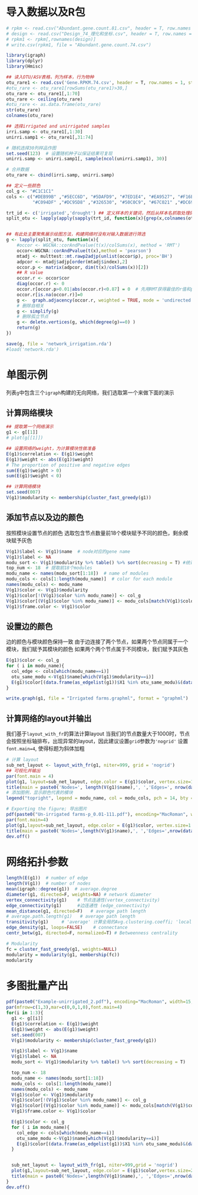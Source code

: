 # 导入数据以及R包
```{r}
# rpkm <- read.csv("Abundant.gene.count.81.csv", header = T, row.names = 1)
# design <- read.csv("Design_74_理化和坐标.csv", header = T, row.names = 1)
# rpkm1 <- rpkm[,rownames(design)]
# write.csv(rpkm1, file = "Abundant.gene.count.74.csv")

library(igraph)
library(dplyr)
library(Hmisc)

## 读入OTU/ASV表格，列为样本，行为物种
otu_rare1 <- read.csv('Gene.RPKM.74.csv', header = T, row.names = 1, stringsAsFactors = F)
#otu_rare <- otu_rare1[rowSums(otu_rare1)>30,]
otu_rare <- otu_rare1[,1:70]
otu_rare <- ceiling(otu_rare)
#otu_rare <- as.data.frame(otu_rare)
str(otu_rare)
colnames(otu_rare)

## 选择irrigated and unirrigated samples
irri.samp <- otu_rare1[,1:30]
unirri.samp1 <- otu_rare1[,31:74]

# 随机选择30列样品作图
set.seed(123)  # 设置随机种子以保证结果可复现
unirri.samp <- unirri.samp1[, sample(ncol(unirri.samp1), 30)]

# 合并数据
otu_rare <- cbind(irri.samp, unirri.samp)

## 定义一些颜色
col_g <- "#C1C1C1"
cols <- c("#DEB99B" ,"#5ECC6D", "#5DAFD9", "#7ED1E4", "#EA9527", "#F16E1D" ,"#6E4821", "#A4B423",
          "#C094DF" ,"#DC95D8" ,"#326530", "#50C0C9", "#67C021" ,"#DC69AF", "#8C384F", "#30455C", "#F96C72","#5ED2BF")

trt_id <- c('irrigated','drought') ## 定义样本的关键词，然后从样本名抓取处理的样本
split_otu <- lapply(apply(sapply(trt_id, function(x){grep(x,colnames(otu_rare))}),2, FUN= function(x){otu_rare[,x]}),function(x){x[-(which(rowSums(x)==0)),]})


## 有此处主要聚焦展示绘图方法，构建网络时没有对输入数据进行筛选
g <- lapply(split_otu, function(x){
    #occor <- WGCNA::corAndPvalue(t(x)/colSums(x), method = 'RMT')
    occor<-WGCNA::corAndPvalue(t(x),method = 'pearson')
    mtadj <- multtest::mt.rawp2adjp(unlist(occor$p), proc='BH')
    adpcor <- mtadj$adjp[order(mtadj$index),2]
    occor.p <- matrix(adpcor, dim(t(x)/colSums(x))[2])
    ## R value
    occor.r <- occor$cor
    diag(occor.r) <- 0
    occor.r[occor.p>0.01|abs(occor.r)<0.87] = 0  # 先用RMT获得最佳的r值和p值; irrigated: 0.8736; Unirrigated: 0.7972
    occor.r[is.na(occor.r)]=0
    g <-  graph.adjacency(occor.r, weighted = TRUE, mode = 'undirected')
    # 删除自相关
    g <- simplify(g)
    # 删除孤立节点
    g <- delete.vertices(g, which(degree(g)==0) )
    return(g)
})

save(g, file = 'network_irrigation.rda')
#load('network.rda')
```

# 单图示例
列表`g`中包含三个`igraph`构建的无向网络，我们选取第一个来做下面的演示

## 计算网络模块
```{r}
## 提取第一个网络演示
g1 <- g[[1]]
# plot(g[[1]])

## 设置网络的weight，为计算模块性做准备
E(g1)$correlation <- E(g1)$weight
E(g1)$weight <- abs(E(g1)$weight)
# The proportion of positive and negative edges
sum(E(g1)$weight > 0)
sum(E(g1)$weight < 0)

## 计算网络模块
set.seed(007)
V(g1)$modularity <- membership(cluster_fast_greedy(g1))
```

## 添加节点以及边的颜色
按照模块设置节点的颜色 
选取包含节点数量前18个模块赋予不同的颜色，剩余模块赋予灰色

```{r}
V(g1)$label <- V(g1)$name  # node对应的gene name
V(g1)$label <- NA
modu_sort <- V(g1)$modularity %>% table() %>% sort(decreasing = T) #统计每个模块node的数量
top_num <- 18  # 提取前18个modules
modu_name <- names(modu_sort[1:18])  # name of modules
modu_cols <- cols[1:length(modu_name)]  # color for each module
names(modu_cols) <- modu_name
V(g1)$color <- V(g1)$modularity
V(g1)$color[!(V(g1)$color %in% modu_name)] <- col_g
V(g1)$color[(V(g1)$color %in% modu_name)] <- modu_cols[match(V(g1)$color[(V(g1)$color %in% modu_name)],modu_name)]
V(g1)$frame.color <- V(g1)$color
```

## 设置边的颜色
边的颜色与模块颜色保持一致 
由于边连接了两个节点，如果两个节点同属于一个模块，我们赋予其模块的颜色 
如果两个两个节点属于不同模块，我们赋予其灰色

```{r}
E(g1)$color <- col_g
for ( i in modu_name){
  col_edge <- cols[which(modu_name==i)]
  otu_same_modu <-V(g1)$name[which(V(g1)$modularity==i)]
  E(g1)$color[(data.frame(as_edgelist(g1))$X1 %in% otu_same_modu)&(data.frame(as_edgelist(g1))$X2 %in% otu_same_modu)] <- col_edge
}
```

```{r}
write.graph(g1, file = "Irrigated farms.graphml", format = "graphml")

```


## 计算网络的layout并输出
我们基于`layout_with_fr`的算法计算layout
当我们的节点数量大于1000时，节点会按照坐标轴排布，出现异常的layout，因此建议设置`grid`参数为`'nogrid'` 
设置`font.main=4`, 使得标题为斜体加粗

```{r}
# 计算 layout
sub_net_layout <- layout_with_fr(g1, niter=999, grid = 'nogrid')
## 可视化并输出
par(font.main = 4)
plot(g1, layout=sub_net_layout, edge.color = E(g1)$color, vertex.size=1.5)
title(main = paste0('Nodes=', length(V(g1)$name),', ','Edges=', nrow(data.frame(as_edgelist(g1)))))
# 添加图例，显示颜色代表的模块
legend("topright", legend = modu_name, col = modu_cols, pch = 14, bty = "n", title = "Modules")

# Exporting the figure; 导出图片
pdf(paste0("Un-irrigated farms-p_0.01-111.pdf"), encoding="MacRoman", width=8, height=8)
par(font.main=4)
plot(g1,layout=sub_net_layout, edge.color = E(g1)$color, vertex.size=1.5)
title(main = paste0('Nodes=',length(V(g1)$name),', ','Edges=',nrow(data.frame(as_edgelist(g1)))))
dev.off()
```


# 网络拓扑参数
```{r}
length(E(g1))  # number of edge
length(V(g1))  # number of nodes
mean(igraph::degree(g1))  # average.degree
diameter(g1, directed=F, weights=NA) # network diameter
vertex_connectivity(g1)    # 节点连通性(vertex_connectivity)
edge_connectivity(g1)      #边连通性 (edge_connectivity)
mean_distance(g1, directed=F)   # average path length
# average.path.length(g1)   # average path length
transitivity(g1)     # 'average' 计算全局的Avg.clustering.coeffi; 'local'计算每个节点的局部聚类系数; 'localundirected'无向图
edge_density(g1, loops=FALSE)    # connectance
centr_betw(g1, directed=F, normalized=T) # Betweenness centrality

# Modularity
fc = cluster_fast_greedy(g1, weights=NULL)
modularity = modularity(g1, membership(fc))
modularity
```



# 多图批量产出
```{r}
pdf(paste0("Example-unirrigated_2.pdf"), encoding="MacRoman", width=15, height=9)
par(mfrow=c(1,3),mar=c(0,0,1,0),font.main=4)
for(i in 1:3){
  g1 <- g[[i]]
  E(g1)$correlation <- E(g1)$weight
  E(g1)$weight <- abs(E(g1)$weight)
  set.seed(007)
  V(g1)$modularity <- membership(cluster_fast_greedy(g1))

  V(g1)$label <- V(g1)$name
  V(g1)$label <- NA
  modu_sort <- V(g1)$modularity %>% table() %>% sort(decreasing = T)

  top_num <- 18
  modu_name <- names(modu_sort[1:18])
  modu_cols <- cols[1:length(modu_name)]
  names(modu_cols) <- modu_name
  V(g1)$color <- V(g1)$modularity
  V(g1)$color[!(V(g1)$color %in% modu_name)] <- col_g
  V(g1)$color[(V(g1)$color %in% modu_name)] <- modu_cols[match(V(g1)$color[(V(g1)$color %in% modu_name)],modu_name)]
  V(g1)$frame.color <- V(g1)$color

  E(g1)$color <- col_g
  for ( i in modu_name){
    col_edge <- cols[which(modu_name==i)]
    otu_same_modu <-V(g1)$name[which(V(g1)$modularity==i)]
    E(g1)$color[(data.frame(as_edgelist(g1))$X1 %in% otu_same_modu)&(data.frame(as_edgelist(g1))$X2 %in% otu_same_modu)] <- col_edge
  }


  sub_net_layout <- layout_with_fr(g1, niter=999,grid = 'nogrid')
  plot(g1,layout=sub_net_layout, edge.color = E(g1)$color,vertex.size=2)
  title(main = paste0('Nodes=',length(V(g1)$name),', ','Edges=',nrow(data.frame(as_edgelist(g1)))))
}
dev.off()
```

